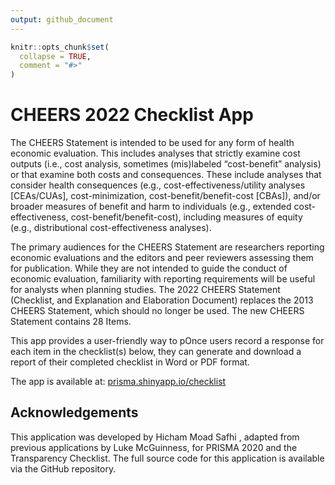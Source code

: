 ```yaml
---
output: github_document
---
```


<!-- README.md is generated from README.Rmd. Please edit that file -->

```r
knitr::opts_chunk$set(
  collapse = TRUE,
  comment = "#>"
)
```

# CHEERS 2022 Checklist App

The CHEERS Statement is intended to be used for any form of health economic evaluation. This includes analyses that strictly examine cost outputs (i.e., cost analysis, sometimes (mis)labeled “cost-benefit” analysis) or that examine both costs and consequences. These include analyses that consider health consequences (e.g., cost-effectiveness/utility analyses [CEAs/CUAs], cost-minimization, cost-benefit/benefit-cost [CBAs]), and/or broader measures of benefit and harm to individuals (e.g., extended cost-effectiveness, cost-benefit/benefit-cost), including measures of equity (e.g., distributional cost-effectiveness analyses). 

The primary audiences for the CHEERS Statement are researchers reporting economic evaluations and the editors and peer reviewers assessing them for publication. While they are not intended to guide the conduct of economic evaluation, familiarity with reporting requirements will be useful for analysts when planning studies. 
The 2022 CHEERS Statement (Checklist, and Explanation and Elaboration Document) replaces the 2013 CHEERS Statement, which should no longer be used. The new CHEERS Statement contains 28 Items.  

This app provides a user-friendly way to pOnce users record a response for each item in the checklist(s) below, they can generate and download a report of their completed checklist in Word or PDF format.

The app is available at: [prisma.shinyapp.io/checklist](https://prisma.shinyapps.io/checklist)

## Acknowledgements

This application was developed by Hicham Moad Safhi , adapted from previous applications by Luke McGuinness, for PRISMA 2020 and the Transparency Checklist. The full source code for this application is available via the GitHub repository.
